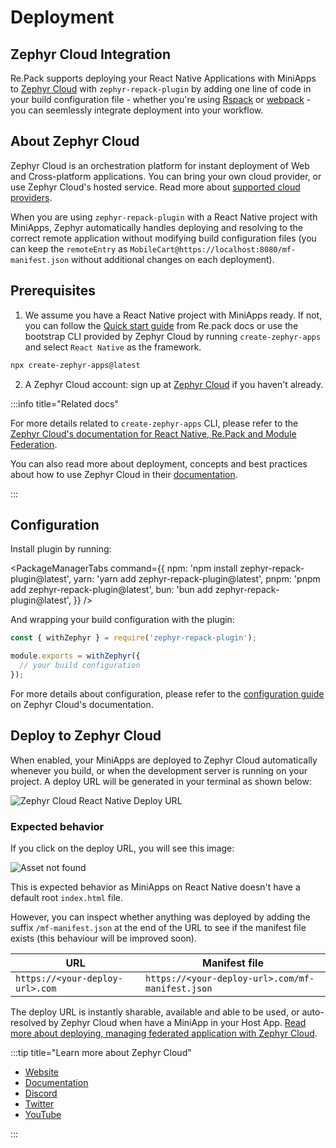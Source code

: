 
# Deployment 


## Zephyr Cloud Integration

Re.Pack supports deploying your React Native Applications with MiniApps to [Zephyr Cloud](https://zephyr-cloud.io) with `zephyr-repack-plugin` by adding one line of code in your build configuration file - whether you're using [Rspack](https://rspack.dev) or [webpack](https://webpack.js.org) - you can seemlessly integrate deployment into your workflow. 


## About Zephyr Cloud
Zephyr Cloud is an orchestration platform for instant deployment of Web and Cross-platform applications. You can bring your own cloud provider, or use Zephyr Cloud's hosted service. Read more about [supported cloud providers](https://docs.zephyr-cloud.io/cloud).

When you are using `zephyr-repack-plugin` with a React Native project with MiniApps, Zephyr automatically handles deploying and resolving to the correct remote application without modifying build configuration files (you can keep the `remoteEntry` as `MobileCart@https://localhost:8080/mf-manifest.json` without additional changes on each deployment).

## Prerequisites


1. We assume you have a React Native project with MiniApps ready. If not, you can follow the [Quick start guide](/getting-started/quick-start) from Re.pack docs or use the bootstrap CLI provided by Zephyr Cloud by running `create-zephyr-apps` and select `React Native` as the framework. 
```bash 
npx create-zephyr-apps@latest
```
2. A Zephyr Cloud account: sign up at [Zephyr Cloud](https://app.zephyr-cloud.io?ref=repack) if you haven't already. 


:::info title="Related docs"

For more details related to `create-zephyr-apps` CLI, please refer to the [Zephyr Cloud's documentation for React Native, Re.Pack and Module Federation](https://docs.zephyr-cloud.io/recipes/repack-mf).

You can also read more about deployment, concepts and best practices about how to use Zephyr Cloud in their [documentation](https://docs.zephyr-cloud.io).

:::


## Configuration 

Install plugin by running: 

<PackageManagerTabs command={{
  npm: 'npm install zephyr-repack-plugin@latest',
  yarn: 'yarn add zephyr-repack-plugin@latest',
  pnpm: 'pnpm add zephyr-repack-plugin@latest',
  bun: 'bun add zephyr-repack-plugin@latest',
}} />

And wrapping your build configuration with the plugin: 

```js
const { withZephyr } = require('zephyr-repack-plugin');

module.exports = withZephyr({
  // your build configuration
});
```

For more details about configuration, please refer to the [configuration guide](https://docs.zephyr-cloud.io/recipes/repack-mf#modify-thehostapp) on Zephyr Cloud's documentation.

## Deploy to Zephyr Cloud

When enabled, your MiniApps are deployed to Zephyr Cloud automatically whenever you build, or when the development server is running on your project. A deploy URL will be generated in your terminal as shown below: 

![Zephyr Cloud React Native Deploy URL](/img/repack-deploy-url.png)

### Expected behavior 

If you click on the deploy URL, you will see this image: 

![Asset not found](/img/asset-not-found.png)

This is expected behavior as MiniApps on React Native doesn't have a default root `index.html` file.

However, you can inspect whether anything was deployed by adding the suffix `/mf-manifest.json` at the end of the URL to see if the manifest file exists (this behaviour will be improved soon). 

| URL | Manifest file |
| --- | --- |
| `https://<your-deploy-url>.com`| `https://<your-deploy-url>.com/mf-manifest.json` |



The deploy URL is instantly sharable, available and able to be used, or auto-resolved by Zephyr Cloud when have a MiniApp in your Host App. [Read more about deploying, managing federated application with Zephyr Cloud](https://docs.zephyr-cloud.io/how-to/mf-guide).





:::tip title="Learn more about Zephyr Cloud"

- [Website](https://zephyr-cloud.io)
- [Documentation](https://docs.zephyr-cloud.io)
- [Discord](https://zephyr-cloud.io/discord)
- [Twitter](https://zephyr-cloud.io/twitter)
- [YouTube](https://zephyr-cloud.io/youtube)

:::


